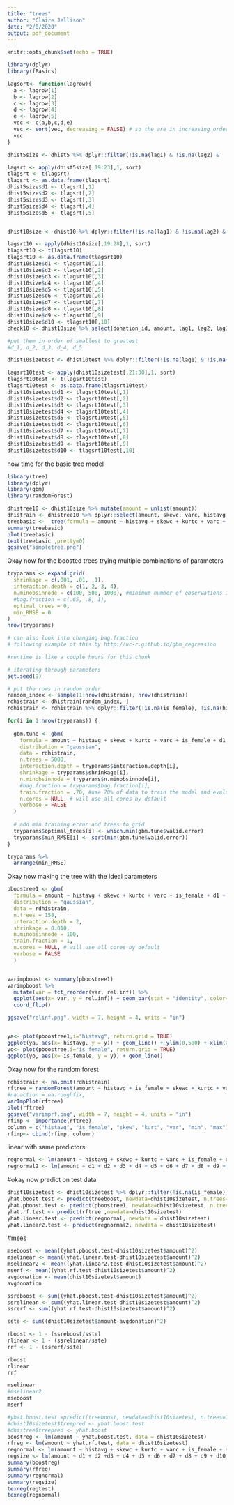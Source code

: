 ```yaml
---
title: "trees"
author: "Claire Jellison"
date: "2/8/2020"
output: pdf_document
---
```


```r
knitr::opts_chunk$set(echo = TRUE)
```

```r
library(dplyr)
library(fBasics)
```


```r
lagsort<- function(lagrow){
  a <- lagrow[1]
  b <- lagrow[2] 
  c <- lagrow[3] 
  d <- lagrow[4] 
  e <- lagrow[5]
  vec <- c(a,b,c,d,e)
  vec <- sort(vec, decreasing = FALSE) # so the are in increasing order 
  vec
}
```

```r
dhist5size <- dhist5 %>% dplyr::filter(!is.na(lag1) & !is.na(lag2) &  !is.na(lag3)  & !is.na(lag4) &  !is.na(lag5))

lagsrt <- apply(dhist5size[,19:23],1, sort) 
tlagsrt <- t(lagsrt)
tlagsrt <- as.data.frame(tlagsrt)
dhist5size$d1 <- tlagsrt[,1]
dhist5size$d2 <- tlagsrt[,2]
dhist5size$d3 <- tlagsrt[,3]
dhist5size$d4 <- tlagsrt[,4]
dhist5size$d5 <- tlagsrt[,5]


dhist10size <- dhist10 %>% dplyr::filter(!is.na(lag1) & !is.na(lag2) &  !is.na(lag3)  & !is.na(lag4) &  !is.na(lag5), !is.na(lag6) & !is.na(lag7) &  !is.na(lag8)  & !is.na(lag9) &  !is.na(lag10))

lagsrt10 <- apply(dhist10size[,19:28],1, sort) 
tlagsrt10 <- t(lagsrt10)
tlagsrt10 <- as.data.frame(tlagsrt10)
dhist10size$d1 <- tlagsrt10[,1]
dhist10size$d2 <- tlagsrt10[,2]
dhist10size$d3 <- tlagsrt10[,3]
dhist10size$d4 <- tlagsrt10[,4]
dhist10size$d5 <- tlagsrt10[,5]
dhist10size$d6 <- tlagsrt10[,6]
dhist10size$d7 <- tlagsrt10[,7]
dhist10size$d8 <- tlagsrt10[,8]
dhist10size$d9 <- tlagsrt10[,9]
dhist10size$d10 <- tlagsrt10[,10]
check10 <- dhist10size %>% select(donation_id, amount, lag1, lag2, lag3, lag4, lag5, d1, d2, d3, d4, d5, d6, d7, d8, d9, d10)

#put them in order of smallest to greatest 
#d_1, d_2, d_3, d_4, d_5 
```



```r

dhist10sizetest <- dhist10test %>% dplyr::filter(!is.na(lag1) & !is.na(lag2) &  !is.na(lag3)  & !is.na(lag4) &  !is.na(lag5), !is.na(lag6) & !is.na(lag7) &  !is.na(lag8)  & !is.na(lag9) &  !is.na(lag10))

lagsrt10test <- apply(dhist10sizetest[,21:30],1, sort) 
tlagsrt10test <- t(lagsrt10test)
tlagsrt10test <- as.data.frame(tlagsrt10test)
dhist10sizetest$d1 <- tlagsrt10test[,1]
dhist10sizetest$d2 <- tlagsrt10test[,2]
dhist10sizetest$d3 <- tlagsrt10test[,3]
dhist10sizetest$d4 <- tlagsrt10test[,4]
dhist10sizetest$d5 <- tlagsrt10test[,5]
dhist10sizetest$d6 <- tlagsrt10test[,6]
dhist10sizetest$d7 <- tlagsrt10test[,7]
dhist10sizetest$d8 <- tlagsrt10test[,8]
dhist10sizetest$d9 <- tlagsrt10test[,9]
dhist10sizetest$d10 <- tlagsrt10test[,10]

```


now time for the basic tree model

```r
library(tree)
library(dplyr)
library(gbm)
library(randomForest)
```


```r
dhistree10 <- dhist10size %>% mutate(amount = unlist(amount))
dhistrain <- dhistree10 %>% dplyr::select(amount, skewc, varc, histavg, gender, kurtc, is_female, d1, d2,d3, d4, d5, d6, d7, d8, d9,d10)
treebasic <-  tree(formula = amount ~ histavg + skewc + kurtc + varc + is_female + d1 + d10, data = dhistrain)
summary(treebasic)
plot(treebasic)
text(treebasic ,pretty=0)
ggsave("simpletree.png")
```

Okay now for the boosted trees 
trying multiple combinations of parameters 

```r
tryparams <- expand.grid(
  shrinkage = c(.001, .01, .1),
  interaction.depth = c(1, 2, 3, 4),
  n.minobsinnode = c(100, 500, 1000), #minimum number of observations in node 
  #bag.fraction = c(.65, .8, 1), 
  optimal_trees = 0,         
  min_RMSE = 0                   
)
nrow(tryparams)

# can also look into changing bag.fraction
# following example of this by http://uc-r.github.io/gbm_regression

```

```r
#runtime is like a couple hours for this chunk 

# iterating through parameters 
set.seed(9)

# put the rows in random order
random_index <- sample(1:nrow(dhistrain), nrow(dhistrain))
rdhistrain <- dhistrain[random_index, ]
rdhistrain <- rdhistrain %>% dplyr::filter(!is.na(is_female), !is.na(histavg), !is.na(skewc), !is.na(kurtc), !is.na(varc), !is.na(d1), !is.na(d10))

for(i in 1:nrow(tryparams)) {
  
  gbm.tune <- gbm(
    formula = amount ~ histavg + skewc + kurtc + varc + is_female + d1 + d10,
    distribution = "gaussian",
    data = rdhistrain,
    n.trees = 5000,
    interaction.depth = tryparams$interaction.depth[i],
    shrinkage = tryparams$shrinkage[i],
    n.minobsinnode = tryparams$n.minobsinnode[i],
    #bag.fraction = tryparams$bag.fraction[i],
    train.fraction = .70, #use 70% of data to train the model and evaluate on the other 30% 
    n.cores = NULL, # will use all cores by default
    verbose = FALSE
  )
  
  # add min training error and trees to grid
  tryparams$optimal_trees[i] <- which.min(gbm.tune$valid.error)
  tryparams$min_RMSE[i] <- sqrt(min(gbm.tune$valid.error))
}

tryparams %>% 
  arrange(min_RMSE) 
```


Okay now making the tree with the ideal parameters 

```r
pboostree1 <- gbm(
  formula = amount ~ histavg + skewc + kurtc + varc + is_female + d1 + d10,
  distribution = "gaussian",
  data = rdhistrain,
  n.trees = 158,
  interaction.depth = 2,
  shrinkage = 0.010,
  n.minobsinnode = 100,
  train.fraction = 1,
  n.cores = NULL, # will use all cores by default
  verbose = FALSE
  )  


varimpboost <- summary(pboostree1)
varimpboost %>% 
  mutate(var = fct_reorder(var, rel.inf)) %>%
  ggplot(aes(x= var, y = rel.inf)) + geom_bar(stat = "identity", color="steelblue", fill="white") +
  coord_flip() 

ggsave("relinf.png", width = 7, height = 4, units = "in")


ya<- plot(pboostree1,i="histavg", return.grid = TRUE)
ggplot(ya, aes(x= histavg, y = y)) + geom_line() + ylim(0,500) + xlim(0,1000)
yo<- plot(pboostree,i="is_female", return.grid = TRUE)
ggplot(yo, aes(x= is_female, y = y)) + geom_line()
```



Okay now for the random forest 

```r
rdhistrain <- na.omit(rdhistrain)
rftree = randomForest(amount ~ histavg + is_female + skewc + kurtc + varc + d1 + d10, data= rdhistrain, ntree = 100,  importance =TRUE)
#na.action = na.roughfix,
varImpPlot(rftree)
plot(rftree)
ggsave("varimprf.png", width = 7, height = 4, units = "in")
rfimp <- importance(rftree)
column = c("histavg", "is_female", "skew", "kurt", "var", "min", "max")
rfimp<- cbind(rfimp, column)

```

linear with same predictors 

```r
regnormal <- lm(amount ~ histavg + skewc + kurtc + varc + is_female + d1 + d10, data = dhistree)
regnormal2 <- lm(amount ~ d1 + d2 + d3 + d4 + d5 + d6 + d7 + d8 + d9 + d10 + is_female, data = dhistree)
```



#okay now predict on test data
```r
dhist10sizetest <- dhist10sizetest %>% dplyr::filter(!is.na(is_female), !is.na(histavg), !is.na(skewc), !is.na(kurtc), !is.na(varc), !is.na(d1), !is.na(d10))
yhat.boost.test <- predict(treeboost, newdata=dhist10sizetest, n.trees=1000)
yhat.pboost.test <- predict(pboostree1, newdata=dhist10sizetest, n.trees=158)
yhat.rf.test <- predict(rftree ,newdata=dhist10sizetest)
yhat.linear.test <- predict(regnormal, newdata = dhist10sizetest)
yhat.linear2.test <- predict(regnormal2, newdata = dhist10sizetest)
```

#mses 
```r
mseboost <- mean((yhat.pboost.test-dhist10sizetest$amount)^2)
mselinear <- mean((yhat.linear.test-dhist10sizetest$amount)^2)
mselinear2 <- mean((yhat.linear2.test-dhist10sizetest$amount)^2)
mserf <- mean((yhat.rf.test-dhist10sizetest$amount)^2)
avgdonation <- mean(dhist10sizetest$amount)
avgdonation

ssreboost <- sum((yhat.pboost.test-dhist10sizetest$amount)^2)
ssrelinear <- sum((yhat.linear.test-dhist10sizetest$amount)^2)
ssrerf <- sum((yhat.rf.test-dhist10sizetest$amount)^2)

sste <- sum((dhist10sizetest$amount-avgdonation)^2)

rboost <- 1 - (ssreboost/sste)
rlinear <- 1 - (ssrelinear/sste)
rrf <- 1 - (ssrerf/sste)

rboost 
rlinear 
rrf 

mselinear
#mselinear2
mseboost 
mserf
```

```r
#yhat.boost.test =predict(treeboost, newdata=dhist10sizetest, n.trees=1000)
#dhist10sizetest$treepred <- yhat.boost.test
#dhistree$treepred <- yhat.boost
boostreg <- lm(amount ~ yhat.boost.test, data = dhist10sizetest)
rfreg <- lm(amount ~ yhat.rf.test, data = dhist10sizetest)
regnormal <- lm(amount ~ histavg + skewc + kurtc + varc + is_female + d1 + d10, data = dhistree)
regsize <- lm(amount ~ d1 + d2 +d3 + d4 + d5 + d6 + d7 + d8 + d9 + d10, data = dhist10sizetest)
summary(boostreg)
summary(rfreg)
summary(regnormal)
summary(regsize)
texreg(regtest)
texreg(regnormal)
```

